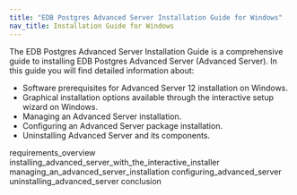 ```yaml
---
title: "EDB Postgres Advanced Server Installation Guide for Windows"
nav_title: Installation Guide for Windows
---
```




The EDB Postgres Advanced Server Installation Guide is a comprehensive guide to installing EDB Postgres Advanced Server (Advanced Server). In this guide you will find detailed information about:

  - Software prerequisites for Advanced Server 12 installation on Windows.
  - Graphical installation options available through the interactive setup wizard on Windows.
  - Managing an Advanced Server installation.
  - Configuring an Advanced Server package installation.
  - Uninstalling Advanced Server and its components.

<div class="toctree" data-maxdepth="3">

requirements_overview installing_advanced_server_with_the_interactive_installer managing_an_advanced_server_installation configuring_advanced_server uninstalling_advanced_server conclusion

</div>
